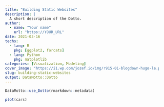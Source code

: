 ```yaml
---
title: "Building Static Websites"
description: |
  A short description of the Dotto.
author:
  - name: "Your name"
    url: "https://YOUR_URL"
date: 2021-03-16
techs:
  - lang: R
    pkg: [ggplot2, forcats]
  - lang: Python
    pkg: matplotlib
categories: [Visualization, Modeling]
cover_image: "https://i1.wp.com/jozef.io/img/r915-01-blogdown-hugo-le.png?w=578&ssl=1"
slug: building-static-websites
output: DataMotto::Dotto
---
```


```r
DataMotto::use_Dotto(rmarkdown::metadata)
```

<!-- Dot 1 ------------------------------------------------>

```r
plot(cars)
```


